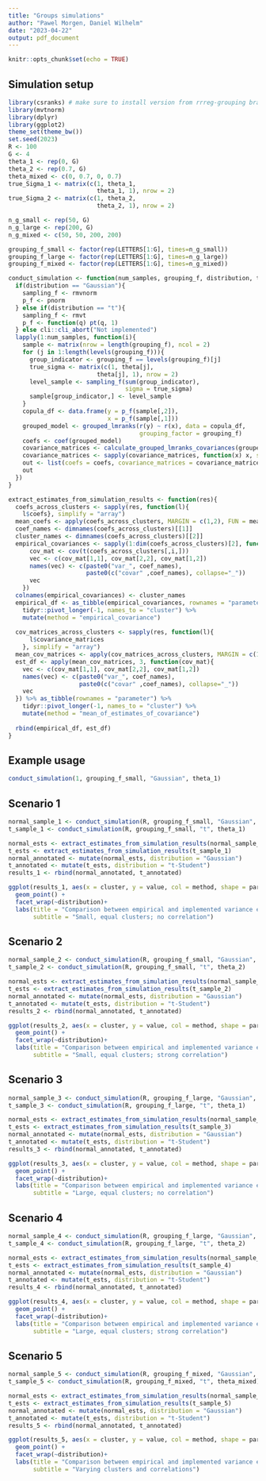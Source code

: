 ```yaml
---
title: "Groups simulations"
author: "Pawel Morgen, Daniel Wilhelm"
date: "2023-04-22"
output: pdf_document
---
```


```r
knitr::opts_chunk$set(echo = TRUE)
```

## Simulation setup

```r
library(csranks) # make sure to install version from rrreg-grouping branch
library(mvtnorm)
library(dplyr)
library(ggplot2)
theme_set(theme_bw())
set.seed(2023)
R <- 100
G <- 4
theta_1 <- rep(0, G)
theta_2 <- rep(0.7, G)
theta_mixed <- c(0, 0.7, 0, 0.7)
true_Sigma_1 <- matrix(c(1, theta_1,
                         theta_1, 1), nrow = 2)
true_Sigma_2 <- matrix(c(1, theta_2,
                         theta_2, 1), nrow = 2)

n_g_small <- rep(50, G)
n_g_large <- rep(200, G)
n_g_mixed <- c(50, 50, 200, 200)

grouping_f_small <- factor(rep(LETTERS[1:G], times=n_g_small))
grouping_f_large <- factor(rep(LETTERS[1:G], times=n_g_large))
grouping_f_mixed <- factor(rep(LETTERS[1:G], times=n_g_mixed))

conduct_simulation <- function(num_samples, grouping_f, distribution, theta){
  if(distribution == "Gaussian"){
    sampling_f <- rmvnorm
    p_f <- pnorm
  } else if(distribution == "t"){
    sampling_f <- rmvt
    p_f <- function(q) pt(q, 1)
  } else cli::cli_abort("Not implemented")
  lapply(1:num_samples, function(i){
    sample <- matrix(nrow = length(grouping_f), ncol = 2)
    for (j in 1:length(levels(grouping_f))){
      group_indicator <- grouping_f == levels(grouping_f)[j]
      true_sigma <- matrix(c(1, theta[j],
                         theta[j], 1), nrow = 2)
      level_sample <- sampling_f(sum(group_indicator), 
                                 sigma = true_sigma)
      sample[group_indicator,] <- level_sample
    }
    copula_df <- data.frame(y = p_f(sample[,2]),
                            x = p_f(sample[,1]))
    grouped_model <- grouped_lmranks(r(y) ~ r(x), data = copula_df, 
                                     grouping_factor = grouping_f)
    coefs <- coef(grouped_model)
    covariance_matrices <- calculate_grouped_lmranks_covariances(grouped_model)
    covariance_matrices <- sapply(covariance_matrices, function(x) x, simplify = "array")
    out <- list(coefs = coefs, covariance_matrices = covariance_matrices)
    out
  })
}

extract_estimates_from_simulation_results <- function(res){
  coefs_across_clusters <- sapply(res, function(l){
    l$coefs}, simplify = "array")
  mean_coefs <- apply(coefs_across_clusters, MARGIN = c(1,2), FUN = mean)
  coef_names <- dimnames(coefs_across_clusters)[[1]]
  cluster_names <- dimnames(coefs_across_clusters)[[2]]
  empirical_covariances <- sapply(1:dim(coefs_across_clusters)[2], function(i) {
      cov_mat <- cov(t(coefs_across_clusters[,i,]))
      vec <- c(cov_mat[1,1], cov_mat[2,2], cov_mat[1,2])
      names(vec) <- c(paste0("var_", coef_names),
                      paste0(c("covar" ,coef_names), collapse="_"))
      vec
    })
  colnames(empirical_covariances) <- cluster_names
  empirical_df <- as_tibble(empirical_covariances, rownames = "parameter") %>%
    tidyr::pivot_longer(-1, names_to = "cluster") %>%
    mutate(method = "empirical_covariance")
  
  cov_matrices_across_clusters <- sapply(res, function(l){
      l$covariance_matrices
    }, simplify = "array")
  mean_cov_matrices <- apply(cov_matrices_across_clusters, MARGIN = c(1,2,3), FUN = mean)
  est_df <- apply(mean_cov_matrices, 3, function(cov_mat){
    vec <- c(cov_mat[1,1], cov_mat[2,2], cov_mat[1,2])
    names(vec) <- c(paste0("var_", coef_names),
                    paste0(c("covar" ,coef_names), collapse="_"))
    vec
  }) %>% as_tibble(rownames = "parameter") %>%
    tidyr::pivot_longer(-1, names_to = "cluster") %>%
    mutate(method = "mean_of_estimates_of_covariance")
  
  rbind(empirical_df, est_df)
}
```

## Example usage

```r
conduct_simulation(1, grouping_f_small, "Gaussian", theta_1)
```

## Scenario 1

```r
normal_sample_1 <- conduct_simulation(R, grouping_f_small, "Gaussian", theta_1)
t_sample_1 <- conduct_simulation(R, grouping_f_small, "t", theta_1)
```

```r
normal_ests <- extract_estimates_from_simulation_results(normal_sample_1)
t_ests <- extract_estimates_from_simulation_results(t_sample_1)
normal_annotated <- mutate(normal_ests, distribution = "Gaussian")
t_annotated <- mutate(t_ests, distribution = "t-Student")
results_1 <- rbind(normal_annotated, t_annotated)
```

```r

ggplot(results_1, aes(x = cluster, y = value, col = method, shape = parameter)) +
  geom_point() +
  facet_wrap(~distribution)+
  labs(title = "Comparison between empirical and implemented variance estimates",
       subtitle = "Small, equal clusters; no correlation")
```

## Scenario 2

```r
normal_sample_2 <- conduct_simulation(R, grouping_f_small, "Gaussian", theta_2)
t_sample_2 <- conduct_simulation(R, grouping_f_small, "t", theta_2)
```

```r
normal_ests <- extract_estimates_from_simulation_results(normal_sample_2)
t_ests <- extract_estimates_from_simulation_results(t_sample_2)
normal_annotated <- mutate(normal_ests, distribution = "Gaussian")
t_annotated <- mutate(t_ests, distribution = "t-Student")
results_2 <- rbind(normal_annotated, t_annotated)
```

```r

ggplot(results_2, aes(x = cluster, y = value, col = method, shape = parameter)) +
  geom_point() +
  facet_wrap(~distribution)+
  labs(title = "Comparison between empirical and implemented variance estimates",
       subtitle = "Small, equal clusters; strong correlation")
```

## Scenario 3

```r
normal_sample_3 <- conduct_simulation(R, grouping_f_large, "Gaussian", theta_1)
t_sample_3 <- conduct_simulation(R, grouping_f_large, "t", theta_1)
```

```r
normal_ests <- extract_estimates_from_simulation_results(normal_sample_3)
t_ests <- extract_estimates_from_simulation_results(t_sample_3)
normal_annotated <- mutate(normal_ests, distribution = "Gaussian")
t_annotated <- mutate(t_ests, distribution = "t-Student")
results_3 <- rbind(normal_annotated, t_annotated)
```

```r
ggplot(results_3, aes(x = cluster, y = value, col = method, shape = parameter)) +
  geom_point() +
  facet_wrap(~distribution)+
  labs(title = "Comparison between empirical and implemented variance estimates",
       subtitle = "Large, equal clusters; no correlation")
```

## Scenario 4

```r
normal_sample_4 <- conduct_simulation(R, grouping_f_large, "Gaussian", theta_2)
t_sample_4 <- conduct_simulation(R, grouping_f_large, "t", theta_2)
```

```r
normal_ests <- extract_estimates_from_simulation_results(normal_sample_4)
t_ests <- extract_estimates_from_simulation_results(t_sample_4)
normal_annotated <- mutate(normal_ests, distribution = "Gaussian")
t_annotated <- mutate(t_ests, distribution = "t-Student")
results_4 <- rbind(normal_annotated, t_annotated)
```

```r
ggplot(results_4, aes(x = cluster, y = value, col = method, shape = parameter)) +
  geom_point() +
  facet_wrap(~distribution)+
  labs(title = "Comparison between empirical and implemented variance estimates",
       subtitle = "Large, equal clusters; strong correlation")
```

## Scenario 5

```r
normal_sample_5 <- conduct_simulation(R, grouping_f_mixed, "Gaussian", theta_mixed)
t_sample_5 <- conduct_simulation(R, grouping_f_mixed, "t", theta_mixed)
```

```r
normal_ests <- extract_estimates_from_simulation_results(normal_sample_5)
t_ests <- extract_estimates_from_simulation_results(t_sample_5)
normal_annotated <- mutate(normal_ests, distribution = "Gaussian")
t_annotated <- mutate(t_ests, distribution = "t-Student")
results_5 <- rbind(normal_annotated, t_annotated)
```

```r
ggplot(results_5, aes(x = cluster, y = value, col = method, shape = parameter)) +
  geom_point() +
  facet_wrap(~distribution)+
  labs(title = "Comparison between empirical and implemented variance estimates",
       subtitle = "Varying clusters and correlations")
```